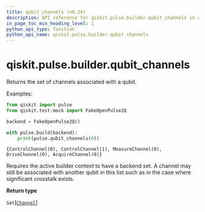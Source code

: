 ```yaml
---
title: qubit_channels (v0.24)
description: API reference for qiskit.pulse.builder.qubit_channels in qiskit v0.24
in_page_toc_min_heading_level: 1
python_api_type: function
python_api_name: qiskit.pulse.builder.qubit_channels
---
```


<span id="qiskit-pulse-builder-qubit-channels" />

# qiskit.pulse.builder.qubit\_channels

<Function id="qiskit.pulse.builder.qubit_channels" isDedicatedPage={true} github="https://github.com/qiskit/qiskit/tree/stable/0.16/qiskit/pulse/builder.py" signature="qubit_channels(qubit)">
  Returns the set of channels associated with a qubit.

  Examples:

  ```python
  from qiskit import pulse
  from qiskit.test.mock import FakeOpenPulse2Q

  backend = FakeOpenPulse2Q()

  with pulse.build(backend):
      print(pulse.qubit_channels(0))
  ```

  ```
  {ControlChannel(0), ControlChannel(1), MeasureChannel(0), DriveChannel(0), AcquireChannel(0)}
  ```

  <Admonition title="Note" type="note">
    Requires the active builder context to have a backend set.
  </Admonition>

  <Admonition title="Note" type="note">
    A channel may still be associated with another qubit in this list such as in the case where significant crosstalk exists.
  </Admonition>

  **Return type**

  `Set`\[[`Channel`](qiskit.pulse.channels#channel "qiskit.pulse.channels.Channel")]
</Function>

